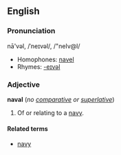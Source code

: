 ==English==
===Pronunciation===
nā'vəl, /ˈneɪvəl/, /"neIv@l/
*Homophones: [[navel]]
*Rhymes: [[Rhymes:English:-eɪvəl|-eɪvəl]]

===Adjective===
'''naval''' (''no [[comparative]] or [[superlative]]'')

#Of or relating to a [[navy]].

====Related terms====
*[[navy]]